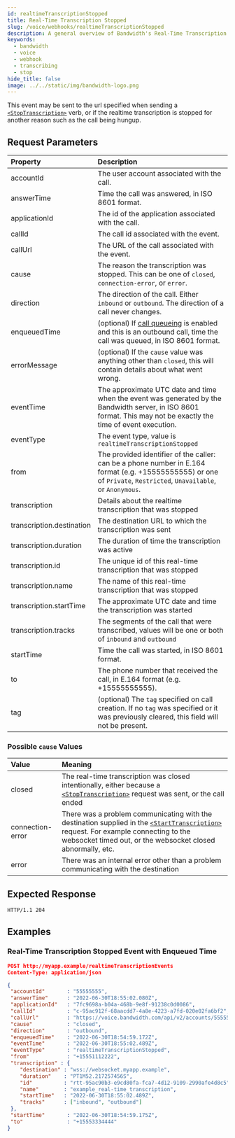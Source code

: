 ```yaml
---
id: realtimeTranscriptionStopped
title: Real-Time Transcription Stopped
slug: /voice/webhooks/realtimeTranscriptionStopped
description: A general overview of Bandwidth's Real-Time Transcription Stopped Webhook
keywords:
  - bandwidth
  - voice
  - webhook
  - transcribing
  - stop
hide_title: false
image: ../../static/img/bandwidth-logo.png
---
```


This event may be sent to the url specified when sending a [`<StopTranscription>`][1] verb, or if the realtime transcription is stopped for another reason such as the call being hungup.

## Request Parameters

| Property                | Description  |
|:------------------------|:-------------|
| accountId               | The user account associated with the call. |
| answerTime              | Time the call was answered, in ISO 8601 format. |
| applicationId           | The id of the application associated with the call. |
| callId                  | The call id associated with the event. |
| callUrl                 | The URL of the call associated with the event. |
| cause                   | The reason the transcription was stopped. This can be one of `closed`, `connection-error`,  or `error`. |
| direction               | The direction of the call. Either `inbound` or `outbound`. The direction of a call never changes. |
| enqueuedTime            | (optional) If [call queueing](/apis/voice#operation/createCall/) is enabled and this is an outbound call, time the call was queued, in ISO 8601 format. |
| errorMessage            | (optional) If the `cause` value was anything other than `closed`, this will contain details about what went wrong. |
| eventTime               | The approximate UTC date and time when the event was generated by the Bandwidth server, in ISO 8601 format. This may not be exactly the time of event execution. |
| eventType               | The event type, value is `realtimeTranscriptionStopped` |
| from                    | The provided identifier of the caller: can be a phone number in E.164 format (e.g. +15555555555) or one of `Private`, `Restricted`, `Unavailable`, or `Anonymous`. |
| transcription             | Details about the realtime transcription that was stopped |
| transcription.destination | The destination URL to which the transcription was sent |
| transcription.duration    | The duration of time the transcription was active |
| transcription.id          | The unique id of this real-time transcription that was stopped |
| transcription.name        | The name of this real-time transcription that was stopped |
| transcription.startTime   | The approximate UTC date and time the transcription was started |
| transcription.tracks      | The segments of the call that were transcribed, values will be one or both of `inbound` and `outbound` |
| startTime               | Time the call was started, in ISO 8601 format. |
| to                      | The phone number that received the call, in E.164 format (e.g. +15555555555). |
| tag                     | (optional) The `tag` specified on call creation. If no `tag` was specified or it was previously cleared, this field will not be present. |

### Possible `cause` Values

| Value            | Meaning |
|:-----------------|:-------------------------------------------------------------------------------------------------------------------------------------------------------------------------------------------------|
| closed           | The real-time transcription was closed intentionally, either because a [`<StopTranscription>`][1] request was sent, or the call ended |
| connection-error | There was a problem communicating with the destination supplied in the [`<StartTranscription>`][2] request. For example connecting to the websocket timed out, or the websocket closed abnormally, etc. |
| error            | There was an internal error other than a problem communicating with the destination |

## Expected Response

```http
HTTP/1.1 204
```

## Examples

### Real-Time Transcription Stopped Event with Enqueued Time

```json
POST http://myapp.example/realtimeTranscriptionEvents
Content-Type: application/json

{
 "accountId"       : "55555555",
 "answerTime"      : "2022-06-30T18:55:02.080Z",
 "applicationId"   : "7fc9698a-b04a-468b-9e8f-91238c0d0086",
 "callId"          : "c-95ac912f-68aacdd7-4a8e-4223-a7fd-020e02fa6bf2",
 "callUrl"         : "https://voice.bandwidth.com/api/v2/accounts/55555555/calls/c-95ac912f-68aacdd7-4a8e-4223-a7fd-020e02fa6bf2",
 "cause"           : "closed",
 "direction"       : "outbound",
 "enqueuedTime"    : "2022-06-30T18:54:59.172Z",
 "eventTime"       : "2022-06-30T18:55:02.489Z",
 "eventType"       : "realtimeTranscriptionStopped",
 "from"            : "+15551112222",
 "transcription" : {
    "destination" : "wss://websocket.myapp.example",
    "duration"    : "PT1M52.217257456S",
    "id"          : "rtt-95ac90b3-e9cd80fa-fca7-4d12-9109-2990afe4d8c5",
    "name"        : "example_real-time_transcription",
    "startTime"   : "2022-06-30T18:55:02.489Z",
    "tracks"      : ["inbound", "outbound"]
 },
 "startTime"       : "2022-06-30T18:54:59.175Z",
 "to"              : "+15553334444"
}
```

[1]: /docs/voice/bxml/stopTranscription
[2]: /docs/voice/bxml/startTranscription
